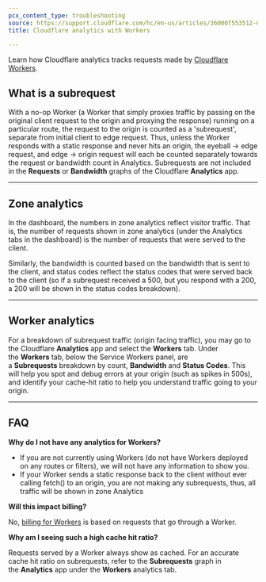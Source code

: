 ```yaml
---
pcx_content_type: troubleshooting
source: https://support.cloudflare.com/hc/en-us/articles/360007553512-Cloudflare-analytics-with-Workers
title: Cloudflare analytics with Workers

---
```


Learn how Cloudflare analytics tracks requests made by [Cloudflare Workers](/workers/).

## What is a subrequest

With a no-op Worker (a Worker that simply proxies traffic by passing on the original client request to the origin and proxying the response) running on a particular route, the request to the origin is counted as a 'subrequest', separate from initial client to edge request. Thus, unless the Worker responds with a static response and never hits an origin, the eyeball → edge request, and edge → origin request will each be counted separately towards the request or bandwidth count in Analytics. Subrequests are not included in the **Requests** or **Bandwidth** graphs of the Cloudflare **Analytics** app.

***

## Zone analytics

In the dashboard, the numbers in zone analytics reflect visitor traffic. That is, the number of requests shown in zone analytics (under the Analytics tabs in the dashboard) is the number of requests that were served to the client.

Similarly, the bandwidth is counted based on the bandwidth that is sent to the client, and status codes reflect the status codes that were served back to the client (so if a subrequest received a 500, but you respond with a 200, a 200 will be shown in the status codes breakdown).

***

## Worker analytics

For a breakdown of subrequest traffic (origin facing traffic), you may go to the Cloudflare **Analytics** app and select the **Workers** tab. Under the **Workers** tab, below the Service Workers panel, are a **Subrequests** breakdown by count, **Bandwidth** and **Status Codes**. This will help you spot and debug errors at your origin (such as spikes in 500s), and identify your cache-hit ratio to help you understand traffic going to your origin.

***

## FAQ

**Why do I not have any analytics for Workers?**

* If you are not currently using Workers (do not have Workers deployed on any routes or filters), we will not have any information to show you.
* If your Worker sends a static response back to the client without ever calling fetch() to an origin, you are not making any subrequests, thus, all traffic will be shown in zone Analytics

**Will this impact billing?** 

No, [billing for Workers](/workers/platform/pricing/) is based on requests that go through a Worker. 

**Why am I seeing such a high cache hit ratio?**

Requests served by a Worker always show as cached. For an accurate cache hit ratio on subrequests, refer to the **Subrequests** graph in the **Analytics** app under the **Workers** analytics tab.
